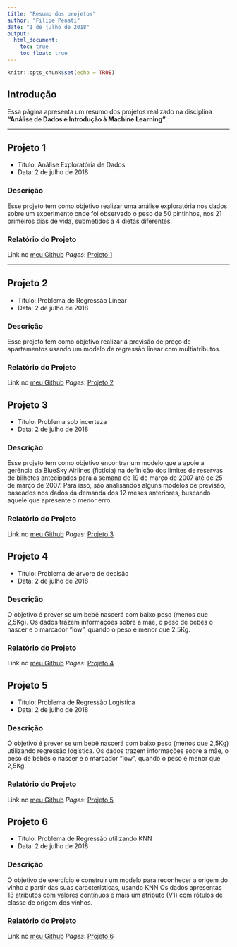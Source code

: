 ---
title: "Resumo dos projetos"
author: "Filipe Penati"
date: "1 de julho de 2018"
output: 
  html_document:
    toc: true
    toc_float: true
---

```{r setup, include=FALSE}
knitr::opts_chunk$set(echo = TRUE)
```

## Introdução

Essa página apresenta um resumo dos projetos realizado na disciplina **"Análise de Dados e Introdução à Machine Learning"**.

***

## Projeto 1

* Título: Análise Exploratória de Dados
* Data: 2 de julho de 2018

### Descrição
Esse projeto tem como objetivo realizar uma análise exploratória nos dados sobre um experimento onde foi observado o peso de 50 pintinhos, nos 21 primeiros dias de vida, submetidos a 4 dietas diferentes.

### Relatório do Projeto

Link no [meu Github](<https://github.com/penati>) *Pages*: [Projeto 1](projetos/lesson1_analise-de-dados.html)

***

## Projeto 2

* Título: Problema de Regressão Linear
* Data: 2 de julho de 2018

### Descrição
Esse projeto tem como objetivo realizar a previsão de preço de apartamentos usando um modelo de regressão linear com multiatributos.

### Relatório do Projeto

Link no [meu Github](<https://github.com/penati>) *Pages*: [Projeto 2](projetos/lesson2_housingSmall.html)

## Projeto 3

* Título: Problema sob incerteza
* Data: 2 de julho de 2018

### Descrição
Esse projeto tem como objetivo encontrar um modelo que a apoie a gerência da BlueSky Airlines (fictícia) na definição dos limites de reservas de bilhetes antecipados para a semana de 19 de março de 2007 até de 25 de março de 2007. Para isso, são analisandos alguns modelos de previsão, baseados nos dados da demanda dos 12 meses anteriores, buscando aquele que apresente o menor erro.

### Relatório do Projeto

Link no [meu Github](<https://github.com/penati>) *Pages*: [Projeto 3](projetos/lesson3_BlueSky.html)

## Projeto 4

* Título: Problema de árvore de decisão
* Data: 2 de julho de 2018

### Descrição
O objetivo é prever se um bebê nascerá com baixo peso (menos que 2,5Kg). Os dados trazem informações sobre a mãe, o peso de bebês o nascer e o marcador “low”, quando o peso é menor que 2,5Kg.

### Relatório do Projeto

Link no [meu Github](<https://github.com/penati>) *Pages*: [Projeto 4](projetos/lesson4_birthwt.html)

## Projeto 5

* Título:  Problema de Regressão Logística
* Data: 2 de julho de 2018

### Descrição
O objetivo é prever se um bebê nascerá com baixo peso (menos que 2,5Kg) utilizando regressão logística. Os dados trazem informações sobre a mãe, o peso de bebês o nascer e o marcador “low”, quando o peso é menor que 2,5Kg.

### Relatório do Projeto

Link no [meu Github](<https://github.com/penati>) *Pages*: [Projeto 5](projetos/lesson5_birthwt_logisticregression.html)

## Projeto 6

* Título:  Problema de Regressão utilizando KNN
* Data: 2 de julho de 2018

### Descrição
O objetivo de exercício é construir um modelo para reconhecer a origem do vinho a partir das suas características, usando KNN Os dados apresentas 13 atributos com valores contínuos e mais um atributo (V1) com rótulos de classe de origem dos vinhos.

### Relatório do Projeto

Link no [meu Github](<https://github.com/penati>) *Pages*: [Projeto 6](projetos/lesson6_wine-classes.html)